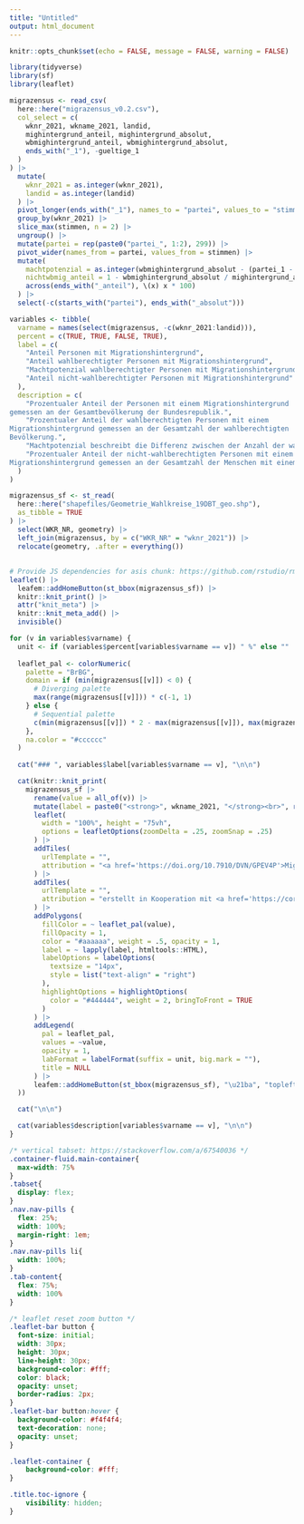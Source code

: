 ```yaml
---
title: "Untitled"
output: html_document
---
```


```r
knitr::opts_chunk$set(echo = FALSE, message = FALSE, warning = FALSE)

library(tidyverse)
library(sf)
library(leaflet)
```

```r
migrazensus <- read_csv(
  here::here("migrazensus_v0.2.csv"),
  col_select = c(
    wknr_2021, wkname_2021, landid,
    mighintergrund_anteil, mighintergrund_absolut,
    wbmighintergrund_anteil, wbmighintergrund_absolut,
    ends_with("_1"), -gueltige_1
  )
) |>
  mutate(
    wknr_2021 = as.integer(wknr_2021),
    landid = as.integer(landid)
  ) |>
  pivot_longer(ends_with("_1"), names_to = "partei", values_to = "stimmen") |>
  group_by(wknr_2021) |>
  slice_max(stimmen, n = 2) |>
  ungroup() |>
  mutate(partei = rep(paste0("partei_", 1:2), 299)) |>
  pivot_wider(names_from = partei, values_from = stimmen) |>
  mutate(
    machtpotenzial = as.integer(wbmighintergrund_absolut - (partei_1 - partei_2)),
    nichtwbmig_anteil = 1 - wbmighintergrund_absolut / mighintergrund_absolut,
    across(ends_with("_anteil"), \(x) x * 100)
  ) |>
  select(-c(starts_with("partei"), ends_with("_absolut")))

variables <- tibble(
  varname = names(select(migrazensus, -c(wknr_2021:landid))),
  percent = c(TRUE, TRUE, FALSE, TRUE),
  label = c(
    "Anteil Personen mit Migrationshintergrund",
    "Anteil wahlberechtigter Personen mit Migrationshintergrund",
    "Machtpotenzial wahlberechtigter Personen mit Migrationshintergrund",
    "Anteil nicht-wahlberechtigter Personen mit Migrationshintergrund"
  ),
  description = c(
    "Prozentualer Anteil der Personen mit einem Migrationshintergrund
gemessen an der Gesamtbevölkerung der Bundesrepublik.",
    "Prozentualer Anteil der wahlberechtigten Personen mit einem
Migrationshintergrund gemessen an der Gesamtzahl der wahlberechtigten
Bevölkerung.",
    "Machtpotenzial beschreibt die Differenz zwischen der Anzahl der wahlberechtigten Personen mit einem Migrationshintergrund und der Differenz der absoluten Stimmenzahlen zwischen der erst- und zweitplatzierten Partei. Übersteigt die Gesamtzahl der wahlberechtigten Personen mit einem Migrationshintergrund die Differenz der Erststimmen zwischen den erst- und zweitplatzierten Parteien, so birgt diese Wählergruppe ein positives Machtpotenzial und kann somit einen erheblichen Einfluss über den Wahlausgang ausüben. Zweitplatzierte Parteien hätten somit die Möglichkeit, die Wahl für sich zu entscheiden. Betrachtet wurden die Stimmen der letzten Bundestagswahl 2017.",
    "Prozentualer Anteil der nicht-wahlberechtigten Personen mit einem
Migrationshintergrund gemessen an der Gesamtzahl der Menschen mit einem Migrationshintergrund."
  )
)

migrazensus_sf <- st_read(
  here::here("shapefiles/Geometrie_Wahlkreise_19DBT_geo.shp"),
  as_tibble = TRUE
) |>
  select(WKR_NR, geometry) |>
  left_join(migrazensus, by = c("WKR_NR" = "wknr_2021")) |>
  relocate(geometry, .after = everything())
```

## {.tabset .tabset-pills .tabcontent}

```r
# Provide JS dependencies for asis chunk: https://github.com/rstudio/rmarkdown/issues/1877#issuecomment-678996452
leaflet() |>
  leafem::addHomeButton(st_bbox(migrazensus_sf)) |>
  knitr::knit_print() |>
  attr("knit_meta") |>
  knitr::knit_meta_add() |>
  invisible()

for (v in variables$varname) {
  unit <- if (variables$percent[variables$varname == v]) " %" else ""
  
  leaflet_pal <- colorNumeric(
    palette = "BrBG",
    domain = if (min(migrazensus[[v]]) < 0) {
      # Diverging palette
      max(range(migrazensus[[v]])) * c(-1, 1)
    } else {
      # Sequential palette
      c(min(migrazensus[[v]]) * 2 - max(migrazensus[[v]]), max(migrazensus[[v]]))
    },
    na.color = "#cccccc"
  )
  
  cat("### ", variables$label[variables$varname == v], "\n\n")

  cat(knitr::knit_print(
    migrazensus_sf |>
      rename(value = all_of(v)) |>
      mutate(label = paste0("<strong>", wkname_2021, "</strong><br>", round(value, 2), !!unit)) |>
      leaflet(
        width = "100%", height = "75vh",
        options = leafletOptions(zoomDelta = .25, zoomSnap = .25)
      ) |>
      addTiles(
        urlTemplate = "",
        attribution = "<a href='https://doi.org/10.7910/DVN/GPEV4P'>Migrazensus</a>"
      ) |>
      addTiles(
        urlTemplate = "",
        attribution = "erstellt in Kooperation mit <a href='https://correlaid.org'>CorrelAid</a> von <a href='https://github.com/long39ng'>Long Nguyen</a> und <a href='https://github.com/anneumann1'>Andreas Neumann</a>"
      ) |>
      addPolygons(
        fillColor = ~ leaflet_pal(value),
        fillOpacity = 1,
        color = "#aaaaaa", weight = .5, opacity = 1,
        label = ~ lapply(label, htmltools::HTML),
        labelOptions = labelOptions(
          textsize = "14px",
          style = list("text-align" = "right")
        ),
        highlightOptions = highlightOptions(
          color = "#444444", weight = 2, bringToFront = TRUE
        )
      ) |>
      addLegend(
        pal = leaflet_pal,
        values = ~value,
        opacity = 1,
        labFormat = labelFormat(suffix = unit, big.mark = ""),
        title = NULL
      ) |>
      leafem::addHomeButton(st_bbox(migrazensus_sf), "\u21ba", "topleft")
  ))

  cat("\n\n")

  cat(variables$description[variables$varname == v], "\n\n")
}
```

```css
/* vertical tabset: https://stackoverflow.com/a/67540036 */
.container-fluid.main-container{
  max-width: 75%
}
.tabset{
  display: flex;
}
.nav.nav-pills {
  flex: 25%;
  width: 100%;
  margin-right: 1em;
}
.nav.nav-pills li{
  width: 100%;
}
.tab-content{
  flex: 75%;
  width: 100%
}

/* leaflet reset zoom button */
.leaflet-bar button {
  font-size: initial;
  width: 30px;
  height: 30px;
  line-height: 30px;
  background-color: #fff;
  color: black;
  opacity: unset;
  border-radius: 2px;
}
.leaflet-bar button:hover {
  background-color: #f4f4f4;
  text-decoration: none;
  opacity: unset;
}

.leaflet-container {
    background-color: #fff;
}

.title.toc-ignore {
    visibility: hidden;
}
```
